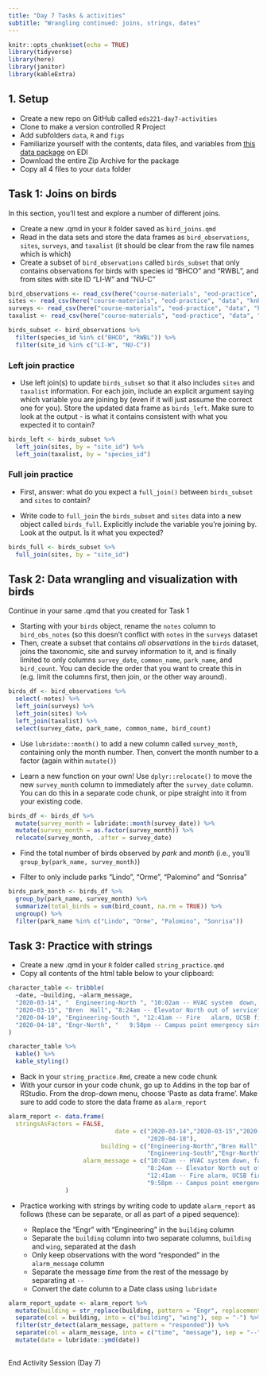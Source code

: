 ```yaml
---
title: "Day 7 Tasks & activities"
subtitle: "Wrangling continued: joins, strings, dates"
---
```


```r
knitr::opts_chunk$set(echo = TRUE)
library(tidyverse)
library(here)
library(janitor)
library(kableExtra)
```

## 1. Setup

- Create a new repo on GitHub called `eds221-day7-activities`
- Clone to make a version controlled R Project
- Add subfolders `data`, `R` and `figs`
- Familiarize yourself with the contents, data files, and variables from [this data package](https://portal.edirepository.org/nis/mapbrowse?packageid=knb-lter-cap.256.9) on EDI
- Download the entire Zip Archive for the package
- Copy all 4 files to your `data` folder

## Task 1: Joins on birds

In this section, you'll test and explore a number of different joins. 

- Create a new .qmd in your `R` folder saved as `bird_joins.qmd`
- Read in the data sets and store the data frames as `bird_observations`, `sites`, `surveys`, and `taxalist` (it should be clear from the raw file names which is which)
- Create a subset of `bird_observations` called `birds_subset` that only contains observations for birds with species id "BHCO" and "RWBL", and from sites with site ID "LI-W" and "NU-C"

```r
bird_observations <- read_csv(here("course-materials", "eod-practice", "data", "knb-lter-cap_256_9", "52_pp52_birds_1.csv"))
sites <- read_csv(here("course-materials", "eod-practice", "data", "knb-lter-cap_256_9", "52_pp52_sites_1.csv"))
surveys <- read_csv(here("course-materials", "eod-practice", "data", "knb-lter-cap_256_9", "52_pp52_surveys_1.csv"))
taxalist <- read_csv(here("course-materials", "eod-practice", "data", "knb-lter-cap_256_9", "52_pp52_taxalist_1.csv"))

birds_subset <- bird_observations %>% 
  filter(species_id %in% c("BHCO", "RWBL")) %>% 
  filter(site_id %in% c("LI-W", "NU-C"))
```

### Left join practice

- Use left join(s) to update `birds_subset` so that it also includes `sites` and `taxalist` information. For each join, include an explicit argument saying which variable you are joining by (even if it will just assume the correct one for you). Store the updated data frame as `birds_left`. Make sure to look at the output - is what it contains consistent with what you expected it to contain?  
```r
birds_left <- birds_subset %>% 
  left_join(sites, by = "site_id") %>% 
  left_join(taxalist, by = "species_id")
```

### Full join practice

- First, answer: what do you expect a `full_join()` between `birds_subset` and `sites` to contain? 

- Write code to `full_join` the `birds_subset` and `sites` data into a new object called `birds_full`. Explicitly include the variable you're joining by. Look at the output. Is it what you expected? 

```r
birds_full <- birds_subset %>% 
  full_join(sites, by = "site_id")
```

## Task 2: Data wrangling and visualization with birds

Continue in your same .qmd that you created for Task 1

- Starting with your `birds` object, rename the `notes` column to `bird_obs_notes` (so this doesn't conflict with `notes` in the `surveys` dataset
- Then, create a subset that contains *all observations* in the `birds` dataset, joins the taxonomic, site and survey information to it, and is finally limited to only columns `survey_date`, `common_name`, `park_name`, and `bird_count`. You can decide the order that you want to create this in (e.g. limit the columns first, then join, or the other way around).

```r
birds_df <- bird_observations %>% 
  select(-notes) %>% 
  left_join(surveys) %>% 
  left_join(sites) %>% 
  left_join(taxalist) %>% 
  select(survey_date, park_name, common_name, bird_count)
```

- Use `lubridate::month()` to add a new column called `survey_month`, containing only the month number. Then, convert the month number to a factor (again within `mutate()`)

- Learn a new function on your own! Use `dplyr::relocate()` to move the new `survey_month` column to immediately after the `survey_date` column. You can do this in a separate code chunk, or pipe straight into it from your existing code. 

```r
birds_df <- birds_df %>% 
  mutate(survey_month = lubridate::month(survey_date)) %>% 
  mutate(survey_month = as.factor(survey_month)) %>% 
  relocate(survey_month, .after = survey_date)
```

- Find the total number of birds observed by *park* and *month* (i.e., you'll `group_by(park_name, survey_month)`)

- Filter to only include parks "Lindo", "Orme", "Palomino" and "Sonrisa"

```r
birds_park_month <- birds_df %>% 
  group_by(park_name, survey_month) %>% 
  summarize(total_birds = sum(bird_count, na.rm = TRUE)) %>% 
  ungroup() %>% 
  filter(park_name %in% c("Lindo", "Orme", "Palomino", "Sonrisa"))
```

## Task 3: Practice with strings

- Create a new .qmd in your `R` folder called `string_practice.qmd`
- Copy all contents of the html table below to your clipboard: 

```r
character_table <- tribble(
  ~date, ~building, ~alarm_message,
  "2020-03-14", "  Engineering-North ", "10:02am -- HVAC system  down, facilities management alerted ",
  "2020-03-15", "Bren  Hall", "8:24am -- Elevator North out of service",
  "2020-04-10", "Engineering-South ", "12:41am -- Fire   alarm, UCSB fire responded and cleared",
  "2020-04-18", "Engr-North", "   9:58pm -- Campus point emergency siren, UCPD responded"
)

character_table %>% 
  kable() %>% 
  kable_styling()
```

- Back in your `string_practice.Rmd`, create a new code chunk
- With your cursor in your code chunk, go up to Addins in the top bar of RStudio. From the drop-down menu, choose 'Paste as data frame'. Make sure to add code to store the data frame as `alarm_report`

```r
alarm_report <- data.frame(
  stringsAsFactors = FALSE,
                              date = c("2020-03-14","2020-03-15","2020-04-10",
                                       "2020-04-18"),
                          building = c("Engineering-North","Bren Hall",
                                       "Engineering-South","Engr-North"),
                     alarm_message = c("10:02am -- HVAC system down, facilities management alerted",
                                       "8:24am -- Elevator North out of service",
                                       "12:41am -- Fire alarm, UCSB fire responded and cleared",
                                       "9:58pm -- Campus point emergency siren, UCPD responded")
                )

```

- Practice working with strings by writing code to update `alarm_report` as follows (these can be separate, or all as part of a piped sequence): 

  - Replace the "Engr" with "Engineering" in the `building` column
  - Separate the `building` column into two separate columns, `building` and `wing`, separated at the dash
  - Only keep observations with the word "responded" in the `alarm_message` column
  - Separate the message *time* from the rest of the message by separating at `--`
  - Convert the date column to a Date class using `lubridate`
  

```r
alarm_report_update <- alarm_report %>% 
  mutate(building = str_replace(building, pattern = "Engr", replacement = "Engineering")) %>% 
  separate(col = building, into = c("building", "wing"), sep = "-") %>% 
  filter(str_detect(alarm_message, pattern = "responded")) %>% 
  separate(col = alarm_message, into = c("time", "message"), sep = "--") %>% 
  mutate(date = lubridate::ymd(date))
  
```

::: {.center-text .body-text-xl .teal-text}
End Activity Session (Day 7)
:::


